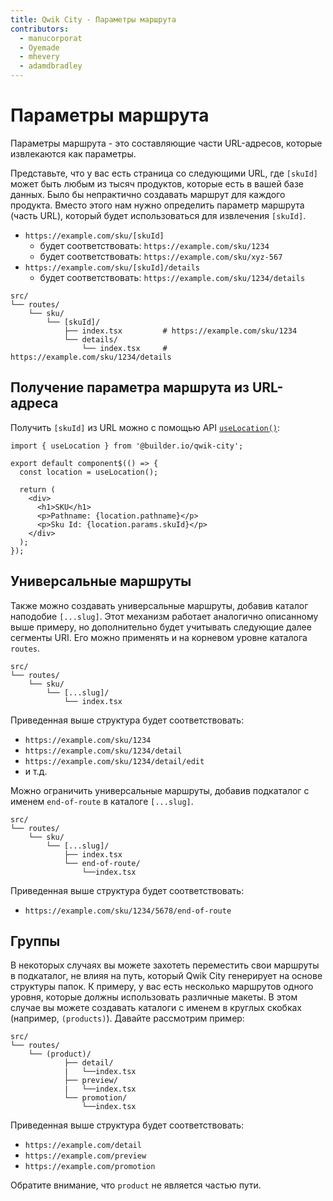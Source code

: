 ```yaml
---
title: Qwik City - Параметры маршрута
contributors:
  - manucorporat
  - Oyemade
  - mhevery
  - adamdbradley
---
```


# Параметры маршрута

Параметры маршрута - это составляющие части URL-адресов, которые извлекаются как параметры.

Представьте, что у вас есть страница со следующими URL, где `[skuId]` может быть любым из тысяч продуктов, которые есть в вашей базе данных. Было бы непрактично создавать маршрут для каждого продукта. Вместо этого нам нужно определить параметр маршрута (часть URL), который будет использоваться для извлечения `[skuId]`.

- `https://example.com/sku/[skuId]`
  - будет соответствовать: `https://example.com/sku/1234`
  - будет соответствовать: `https://example.com/sku/xyz-567`
- `https://example.com/sku/[skuId]/details`
  - будет соответствовать: `https://example.com/sku/1234/details`

```
src/
└── routes/
    └── sku/
        └── [skuId]/
            ├── index.tsx         # https://example.com/sku/1234
            └── details/
                └── index.tsx     # https://example.com/sku/1234/details
```

## Получение параметра маршрута из URL-адреса

Получить `[skuId]` из URL можно с помощью API [`useLocation()`](../../api/index.mdx#uselocation):

```tsx
import { useLocation } from '@builder.io/qwik-city';

export default component$(() => {
  const location = useLocation();

  return (
    <div>
      <h1>SKU</h1>
      <p>Pathname: {location.pathname}</p>
      <p>Sku Id: {location.params.skuId}</p>
    </div>
  );
});
```

## Универсальные маршруты

Также можно создавать универсальные маршруты, добавив каталог наподобие `[...slug]`. Этот механизм работает аналогично описанному выше примеру, но дополнительно будет учитывать следующие далее сегменты URI. Его можно применять и на корневом уровне каталога `routes`.

```
src/
└── routes/
    └── sku/
        └── [...slug]/
            └── index.tsx
```

Приведенная выше структура будет соответствовать:

- `https://example.com/sku/1234`
- `https://example.com/sku/1234/detail`
- `https://example.com/sku/1234/detail/edit`
- и т.д.

Можно ограничить универсальные маршруты, добавив подкаталог с именем `end-of-route` в каталоге `[...slug]`.

```
src/
└── routes/
    └── sku/
        └── [...slug]/
            ├── index.tsx
            └── end-of-route/
                └──index.tsx
```

Приведенная выше структура будет соответствовать:

- `https://example.com/sku/1234/5678/end-of-route`


## Группы

В некоторых случаях вы можете захотеть переместить свои маршруты в подкаталог, не влияя на путь, который Qwik City генерирует на основе структуры папок. К примеру, у вас есть несколько маршрутов одного уровня, которые должны использовать различные макеты. В этом случае вы можете создавать каталоги с именем в круглых скобках (например, `(products)`). Давайте рассмотрим пример:

```
src/
└── routes/
    └── (product)/
            ├── detail/
            |   └──index.tsx
            ├── preview/
            |   └──index.tsx
            └── promotion/
                └──index.tsx
```

Приведенная выше структура будет соответствовать:

- `https://example.com/detail`
- `https://example.com/preview`
- `https://example.com/promotion`

Обратите внимание, что `product` не является частью пути.
